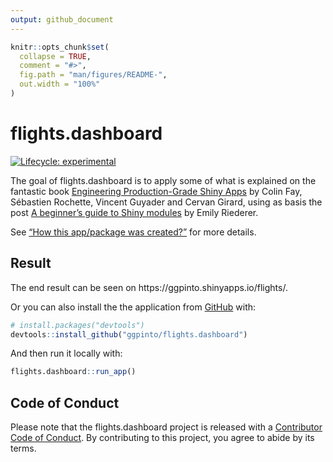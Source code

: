 ```yaml
---
output: github_document
---
```


<!-- README.md is generated from README.Rmd. Please edit that file -->

```r
knitr::opts_chunk$set(
  collapse = TRUE,
  comment = "#>",
  fig.path = "man/figures/README-",
  out.width = "100%"
)
```

# flights.dashboard

<!-- badges: start -->
[![Lifecycle: experimental](https://img.shields.io/badge/lifecycle-experimental-orange.svg)](https://lifecycle.r-lib.org/articles/stages.html#experimental)
<!-- badges: end -->

The goal of flights.dashboard is to apply some of what is explained on the fantastic book [Engineering Production-Grade Shiny Apps](https://engineering-shiny.org/) by Colin Fay, Sébastien Rochette, Vincent Guyader and Cervan Girard, using as basis the post [A beginner's guide to Shiny modules](https://emilyriederer.netlify.app/post/shiny-modules/) by Emily Riederer.

See ["How this app/package was created?"](https://ggpinto.github.io/flights.dashboard/articles/flights-dashboard.html) for more details.

## Result

The end result can be seen on https://ggpinto.shinyapps.io/flights/.

Or you can also install the the application from [GitHub](https://github.com/) with:

```r
# install.packages("devtools")
devtools::install_github("ggpinto/flights.dashboard")
```

And then run it locally with:

```r
flights.dashboard::run_app()
```

## Code of Conduct

Please note that the flights.dashboard project is released with a [Contributor Code of Conduct](https://ggpinto.github.io/flights.dashboard/CODE_OF_CONDUCT.html). By contributing to this project, you agree to abide by its terms.
